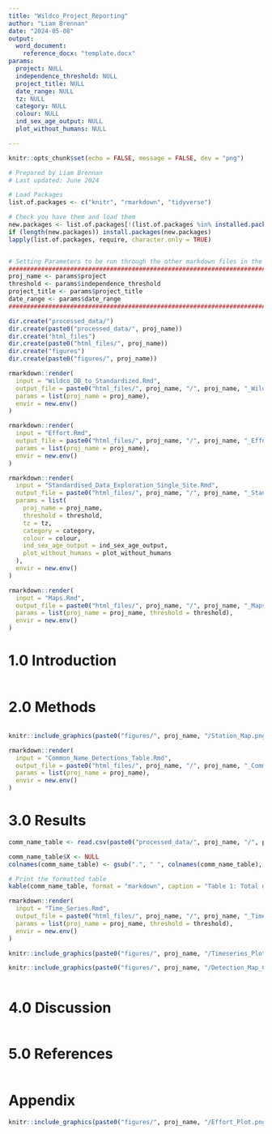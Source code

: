```yaml
---
title: "Wildco_Project_Reporting"
author: "Liam Brennan"
date: "2024-05-08"
output: 
  word_document:
    reference_docx: "template.docx"
params:
  project: NULL
  independence_threshold: NULL
  project_title: NULL
  date_range: NULL
  tz: NULL
  category: NULL
  colour: NULL 
  ind_sex_age_output: NULL
  plot_without_humans: NULL

---
```


```r
knitr::opts_chunk$set(echo = FALSE, message = FALSE, dev = "png")
```

```r
# Prepared by Liam Brennan
# Last updated: June 2024

# Load Packages
list.of.packages <- c("knitr", "rmarkdown", "tidyverse")

# Check you have them and load them
new.packages <- list.of.packages[!(list.of.packages %in% installed.packages()[, "Package"])]
if (length(new.packages)) install.packages(new.packages)
lapply(list.of.packages, require, character.only = TRUE)


# Setting Parameters to be run through the other markdown files in the project
################################################################################
proj_name <- params$project
threshold <- params$independence_threshold
project_title <- params$project_title
date_range <- params$date_range
################################################################################
```

```r
dir.create("processed_data/")
dir.create(paste0("processed_data/", proj_name))
dir.create("html_files")
dir.create(paste0("html_files/", proj_name))
dir.create("figures")
dir.create(paste0("figures/", proj_name))
```

```r
rmarkdown::render(
  input = "Wildco_DB_to_Standardized.Rmd",
  output_file = paste0("html_files/", proj_name, "/", proj_name, "_Wildco_DB_to_Standardized.html"),
  params = list(proj_name = proj_name),
  envir = new.env()
)
```

```r
rmarkdown::render(
  input = "Effort.Rmd",
  output_file = paste0("html_files/", proj_name, "/", proj_name, "_Effort.html"),
  params = list(proj_name = proj_name),
  envir = new.env()
)
```

```r
rmarkdown::render(
  input = "Standardised_Data_Exploration_Single_Site.Rmd",
  output_file = paste0("html_files/", proj_name, "/", proj_name, "_Standardised_Data_Exploration.html"),
  params = list(
    proj_name = proj_name,
    threshold = threshold,
    tz = tz,
    category = category,
    colour = colour,
    ind_sex_age_output = ind_sex_age_output,
    plot_without_humans = plot_without_humans
  ),
  envir = new.env()
)
```

```r
rmarkdown::render(
  input = "Maps.Rmd",
  output_file = paste0("html_files/", proj_name, "/", proj_name, "_Maps.html"),
  params = list(proj_name = proj_name, threshold = threshold),
  envir = new.env()
)
```
# 1.0 Introduction
```r
```

# 2.0 Methods
```r
```

```r
knitr::include_graphics(paste0("figures/", proj_name, "/Station_Map.png"))
```

```r
rmarkdown::render(
  input = "Common_Name_Detections_Table.Rmd",
  output_file = paste0("html_files/", proj_name, "/", proj_name, "_Common_Name_Detections_Table.html"),
  params = list(proj_name = proj_name),
  envir = new.env()
)
```
# 3.0 Results
```r
comm_name_table <- read.csv(paste0("processed_data/", proj_name, "/", proj_name, "_Common_Name_Detection_Table.csv"))

comm_name_table$X <- NULL
colnames(comm_name_table) <- gsub(".", " ", colnames(comm_name_table), fixed = TRUE)

# Print the formatted table
kable(comm_name_table, format = "markdown", caption = "Table 1: Total detections of wildlife species.")
```

```r
rmarkdown::render(
  input = "Time_Series.Rmd",
  output_file = paste0("html_files/", proj_name, "/", proj_name, "_Time_Series.html"),
  params = list(proj_name = proj_name, threshold = threshold),
  envir = new.env()
)
```

```r
knitr::include_graphics(paste0("figures/", proj_name, "/Timeseries_Plot_Common_Sp.png"))
```

```r
knitr::include_graphics(paste0("figures/", proj_name, "/Detection_Map_Common_Sp.png"))
```

```r
```
# 4.0 Discussion
```r
```
# 5.0 References 
```r
```

# Appendix
```r
knitr::include_graphics(paste0("figures/", proj_name, "/Effort_Plot.png"))
```
